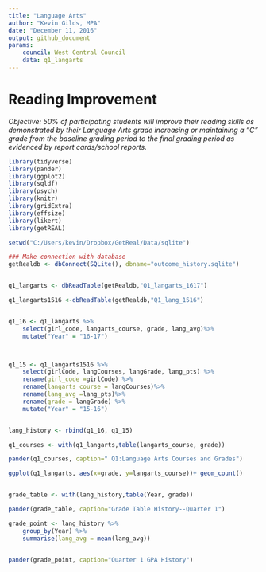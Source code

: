 ```yaml
---
title: "Language Arts"
author: "Kevin Gilds, MPA"
date: "December 11, 2016"
output: github_document
params: 
    council: West Central Council
    data: q1_langarts
---
```


# Reading Improvement
*Objective: 50% of participating students will improve their reading skills as demonstrated by their Language Arts grade increasing or maintaining a “C” grade from the baseline grading period to the final grading period as evidenced by report cards/school reports.*


```r
library(tidyverse)
library(pander)
library(ggplot2)
library(sqldf)
library(psych)
library(knitr)
library(gridExtra)
library(effsize)
library(likert)
library(getREAL)

```


```r

setwd("C:/Users/kevin/Dropbox/GetReal/Data/sqlite")

### Make connection with database
getRealdb <- dbConnect(SQLite(), dbname="outcome_history.sqlite")


q1_langarts <- dbReadTable(getRealdb,"Q1_langarts_1617")

q1_langarts1516 <-dbReadTable(getRealdb,"Q1_lang_1516")



```


```r


q1_16 <- q1_langarts %>%
    select(girl_code, langarts_course, grade, lang_avg)%>%
    mutate("Year" = "16-17")



q1_15 <- q1_langarts1516 %>%
    select(girlCode, langCourses, langGrade, lang_pts) %>%
    rename(girl_code =girlCode) %>%
    rename(langarts_course = langCourses)%>%
    rename(lang_avg =lang_pts)%>%
    rename(grade = langGrade) %>%
    mutate("Year" = "15-16")


lang_history <- rbind(q1_16, q1_15)


```


```r

q1_courses <- with(q1_langarts,table(langarts_course, grade))

pander(q1_courses, caption=" Q1:Language Arts Courses and Grades")

```


```r




ggplot(q1_langarts, aes(x=grade, y=langarts_course))+ geom_count()



```

```r

grade_table <- with(lang_history,table(Year, grade))

pander(grade_table, caption="Grade Table History--Quarter 1")


```


```r

grade_point <- lang_history %>%
    group_by(Year) %>%
    summarise(lang_avg = mean(lang_avg))


pander(grade_point, caption="Quarter 1 GPA History")



```








